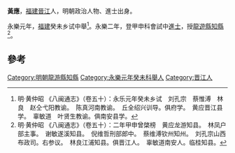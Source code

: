 '''黃應'''，[[福建|福建]][[晉江|晉江]]人，明朝政治人物、進士出身。

永樂元年，[[福建|福建]]癸未乡试中舉<ref>明·黄仲昭 《八闽通志》（卷五十）：永乐元年癸未乡试　刘孔宗　蔡惟溥　林良　赵仝弋阳教谕。　陈真河南教谕。　丘全绍兴训导。俱府学。　黄应晋江县学。　辜敏道　叶贤生教谕。俱南安县学。</ref>。永樂二年，登甲申科會試中[[進士|進士]]，授[[龍遊縣|龍遊縣]][[知縣|知縣]]<ref>明·黄仲昭 《八闽通志》（卷五十）：二年甲申曾棨榜　黄应龙游知县。　林凤户部主事。　谢敏遂溪知县。　倪维哲刑部郎中。　蔡维溥钦州知州。　刘孔宗山西布政司。右参议。　林良江浦知县。俱晋江人。　辜敏道南安人。临桂知县。</ref>。

==參考==
{{Reflist}}
{{明朝人物小作品}}
{{永樂二年甲申科殿試金榜}}

[[Category:明朝龍游縣知縣|Category:明朝龍游縣知縣]]
[[Category:永樂元年癸未科舉人|Category:永樂元年癸未科舉人]]
[[Category:晋江人|Category:晋江人]]